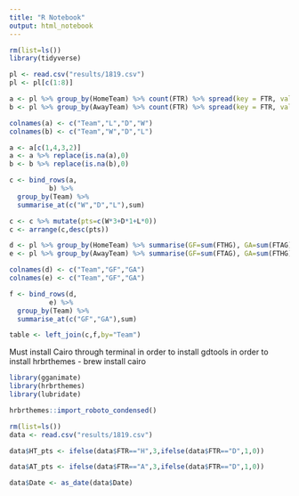 ```yaml
---
title: "R Notebook"
output: html_notebook
---
```


```r
rm(list=ls())
library(tidyverse)
```

```r
pl <- read.csv("results/1819.csv")
pl <- pl[c(1:8)]

a <- pl %>% group_by(HomeTeam) %>% count(FTR) %>% spread(key = FTR, value= n)
b <- pl %>% group_by(AwayTeam) %>% count(FTR) %>% spread(key = FTR, value= n)

colnames(a) <- c("Team","L","D","W")
colnames(b) <- c("Team","W","D","L")

a <- a[c(1,4,3,2)]
a <- a %>% replace(is.na(a),0)
b <- b %>% replace(is.na(b),0)

c <- bind_rows(a, 
          b) %>% 
  group_by(Team) %>% 
  summarise_at(c("W","D","L"),sum)

c <- c %>% mutate(pts=c(W*3+D*1+L*0))
c <- arrange(c,desc(pts))

d <- pl %>% group_by(HomeTeam) %>% summarise(GF=sum(FTHG), GA=sum(FTAG))
e <- pl %>% group_by(AwayTeam) %>% summarise(GF=sum(FTAG), GA=sum(FTHG))

colnames(d) <- c("Team","GF","GA")
colnames(e) <- c("Team","GF","GA")

f <- bind_rows(d, 
          e) %>% 
  group_by(Team) %>% 
  summarise_at(c("GF","GA"),sum)

table <- left_join(c,f,by="Team")
```

Must install Cairo through terminal in order to install gdtools in order to install hrbrthemes
- brew install cairo

```r
library(gganimate)
library(hrbrthemes)
library(lubridate)

hrbrthemes::import_roboto_condensed()
```

```r
rm(list=ls())
data <- read.csv("results/1819.csv")

data$HT_pts <- ifelse(data$FTR=="H",3,ifelse(data$FTR=="D",1,0))

data$AT_pts <- ifelse(data$FTR=="A",3,ifelse(data$FTR=="D",1,0))

data$Date <- as_date(data$Date)


```

```r


```